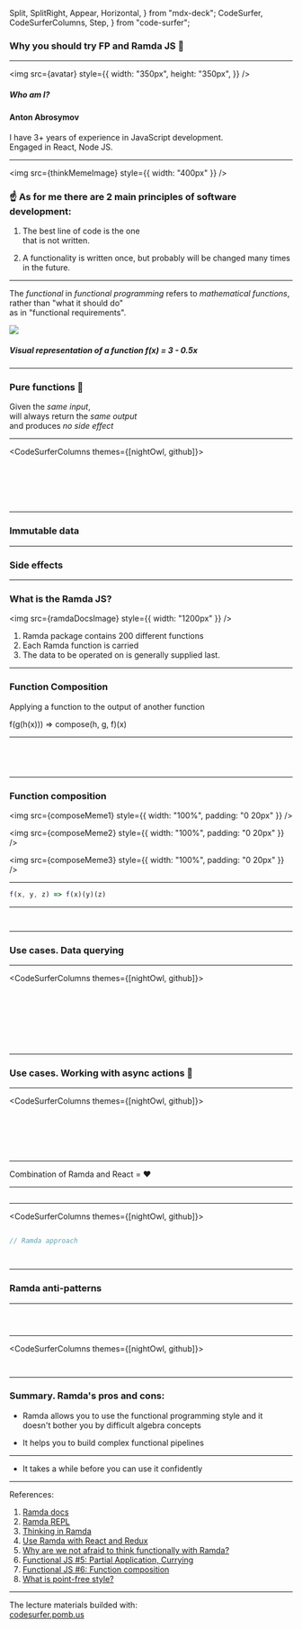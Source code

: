   Split,
  SplitRight,
  Appear,
  Horizontal,
} from "mdx-deck";
  CodeSurfer,
  CodeSurferColumns,
  Step,
} from "code-surfer";



### Why you should try FP and Ramda JS 🙂

---

<SplitRight>

<img
  src={avatar}
  style={{
    width: "350px",
    height: "350px",
  }}
/>

##### Who am I?

#### Anton Abrosymov

I have 3+ years of experience in JavaScript development.  
Engaged in React, Node JS.

</SplitRight>

---

<Split>

<div>

<img src={thinkMemeImage} style={{ width: "400px" }} />

### ☝️ As for me there are 2 main principles of software development:

</div>

<Appear>

1. The best line of code is the one  
   that is not written.

2. A functionality is written once, but probably will be changed many times in the future.

</Appear>

</Split>

---

<SplitRight>

The _functional_ in _functional programming_
refers to _mathematical functions_,  
rather than "what it should do"  
as in "functional requirements".

<img src={funcImage} />

##### Visual representation of a function f(x) = 3 - 0.5x

</SplitRight>

---

### Pure functions 🚰

Given the _same input_,  
will always return the _same output_  
and produces _no side effect_

---

<CodeSurferColumns themes={[nightOwl, github]}>

<Step>

```js file=./src/fp-principles.impure.1.js title="Impure function"

```

```js file=./src/fp-principles.pure.1.js title="Pure function"

```

</Step>

<Step>

```js file=./src/fp-principles.impure.2.js title="Impure function"

```

```js file=./src/fp-principles.pure.2.js title="Pure function"

```

</Step>

<Step>

```js file=./src/fp-principles.impure.3.js title="Impure function"

```

```js file=./src/fp-principles.pure.3.js title="Pure function"

```

</Step>

</CodeSurferColumns>

---

### Immutable data

---

### Side effects

---

### What is the Ramda JS?

<Split>

<img src={ramdaDocsImage} style={{ width: "1200px" }} />

<ol
  style={{
    textAlign: "left",
    marginLeft: "20px",
    fontSize: "36px",
  }}
>
  <li>Ramda package contains 200 different functions</li>
  <li>Each Ramda function is carried</li>
  <li>
    The data to be operated on is generally supplied last.
  </li>
</ol>

</Split>

---

### Function Composition

Applying a function to the output of another function

<Appear>

f(g(h(x))) => compose(h, g, f)(x)

</Appear>

---

<CodeSurfer>

```js file=./src/functional-composition.1.js title="Functional Composition" subtitle="Native JS approach"

```

```js file=./src/functional-composition.2.js title="Functional Composition" subtitle="Using R.compose"

```

```js file=./src/functional-composition.3.js title="Functional Composition" subtitle="Using R.pipe"

```

```js file=./src/functional-composition.4.js title="Functional Composition" subtitle="Using R.o"

```

</CodeSurfer>

---

### Function composition

<Horizontal>

<img
  src={composeMeme1}
  style={{ width: "100%", padding: "0 20px" }}
/>

<img
  src={composeMeme2}
  style={{ width: "100%", padding: "0 20px" }}
/>

<img
  src={composeMeme3}
  style={{ width: "100%", padding: "0 20px" }}
/>

</Horizontal>

---

<CodeSurfer>

```js title="Currying" subtitle="If there are arguments missing, the result is another function that expects the remaining ones"
f(x, y, z) => f(x)(y)(z)
```

</CodeSurfer>

---

<CodeSurfer>

```js file=./src/point-free.1.js title="Point-free style" subtitle="It's a way of defining functions without pointing its arguments or any intermediate data."

```

```js file=./src/point-free.2.js title="Point-free style" subtitle="It's a way of defining functions without pointing its arguments or any intermediate data."

```

</CodeSurfer>

---

### Use cases. Data querying

---

<CodeSurferColumns themes={[nightOwl, github]}>

<Step>

```js file=./src/use-cases.data.js

```

```js file=./src/use-cases.native.1.js title="Native approach"

```

</Step>

<Step>

```js file=./src/use-cases.data.js

```

```js file=./src/use-cases.ramda.1.js title="Ramda approach"

```

</Step>

<Step>

```js file=./src/use-cases.data.js

```

```js file=./src/use-cases.ramda.2.js title="Ramda approach"

```

</Step>

<Step>

```js file=./src/use-cases.data.js

```

```js file=./src/use-cases.ramda.3.js title="Ramda approach"

```

</Step>

</CodeSurferColumns>

---

### Use cases. Working with async actions 👀

---

<CodeSurferColumns themes={[nightOwl, github]}>

<Step>

```js file=./src/use-cases.promises.native.1.js

```

```js file=./src/use-cases.promises.native.2.js title="Native approach"

```

</Step>

<Step>

```js file=./src/use-cases.promises.native.1.js

```

```js file=./src/use-cases.promises.ramda.1.js title="Ramda approach"

```

</Step>

<Step>

```js file=./src/use-cases.promises.native.1.js

```

```js 3: file=./src/use-cases.promises.ramda.2.js title="Ramda approach"

```

</Step>

</CodeSurferColumns>

---

Combination of Ramda and React = ❤️

---

<CodeSurfer>

```js file=./src/use-cases.native.2.js

```

</CodeSurfer>

---

<CodeSurferColumns themes={[nightOwl, github]}>

<Step>

```js file=./src/use-cases.native.3.js

```

```js
// Ramda approach
```

</Step>

<Step>

```js file=./src/use-cases.native.3.js

```

```js file=./src/use-cases.ramda.4.js

```

</Step>

</CodeSurferColumns>

---

### Ramda anti-patterns

---

<CodeSurfer>

```js file=./src/antipatterns.1.js title="Mixing ramda with imperative style" subtitle="It will be easier and much more expressive to use the native js functions and regexp in this case"

```

```js file=./src/antipatterns.2.js title="But with ramda it could be even simpler"

```

```js file=./src/antipatterns.3.js title="Antother anti-pattern example from the real life 🤯"

```

</CodeSurfer>

---

<CodeSurferColumns themes={[nightOwl, github]}>

<Step>

```js file=./src/antipatterns.4.js title="Ramda obssese"

```

```js file=./src/antipatterns.5.js

```

</Step>

</CodeSurferColumns>

---

### Summary. Ramda's pros and cons:

<Appear>

- Ramda allows you to use the functional programming style and it doesn't bother you by difficult algebra concepts

- It helps you to build complex functional pipelines

</Appear>

---

- It takes a while before you can use it confidently

---

References:

1. [Ramda docs](https://ramdajs.com/docs/)
2. [Ramda REPL](https://ramdajs.com/repl/?v=0.27.0)
3. [Thinking in Ramda](https://randycoulman.com/blog/2016/05/24/thinking-in-ramda-getting-started/)
4. [Use Ramda with React and Redux](https://tommmyy.github.io/ramda-react-redux-patterns/)
5. [Why are we not afraid to think functionally with Ramda?](https://blog.usejournal.com/why-are-we-not-afraid-to-think-functionally-with-ramda-fb17f733fde8)
6. [Functional JS #5: Partial Application, Currying](https://medium.com/dailyjs/functional-js-5-partial-application-currying-da30da4e0cc3)
7. [Functional JS #6: Function composition](https://medium.com/dailyjs/functional-js-6-function-composition-b7042c2ccffa)
8. [What is point-free style?](https://www.youtube.com/watch?v=BgXbVmxvxp4&ab_channel=EricNormand)

---

The lecture materials builded with:  
[codesurfer.pomb.us](https://codesurfer.pomb.us)
